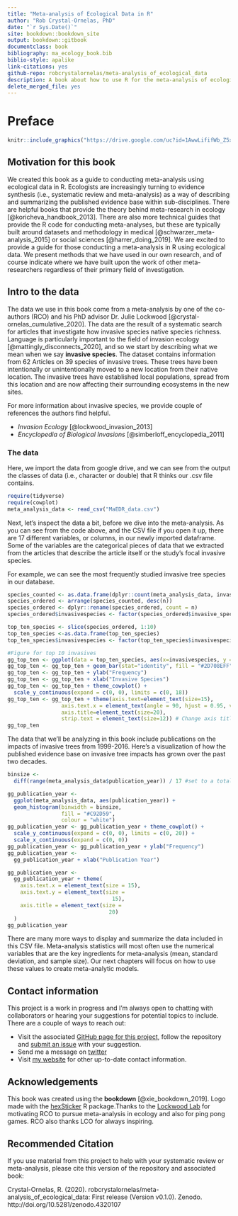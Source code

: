 ```yaml
--- 
title: "Meta-analysis of Ecological Data in R"
author: "Rob Crystal-Ornelas, PhD"
date: "`r Sys.Date()`"
site: bookdown::bookdown_site
output: bookdown::gitbook
documentclass: book
bibliography: ma_ecology_book.bib
biblio-style: apalike
link-citations: yes
github-repo: robcrystalornelas/meta-analysis_of_ecological_data
description: A book about how to use R for the meta-analysis of ecological data
delete_merged_file: yes
---
```


# Preface {-}

```r
knitr::include_graphics("https://drive.google.com/uc?id=1AwwLififWb_Z5xr1J565Q97NlO8HWSTi")
```

## Motivation for this book {-}

We created this book as a guide to conducting meta-analysis using ecological data in R.  Ecologists are increasingly turning to evidence synthesis (i.e., systematic review and meta-analysis) as a way of describing and summarizing the published evidence base within sub-disciplines.  There are helpful books that provide the theory behind meta-research in ecology [@koricheva_handbook_2013]. There are also more technical guides that provide the R code for conducting meta-analyses, but these are typically built around datasets and methodology in medical [@schwarzer_meta-analysis_2015] or social sciences [@harrer_doing_2019]. We are excited to provide a guide for those conducting a meta-analysis in R using ecological data.  We present methods that we have used in our own research, and of course indicate where we have built upon the work of other meta-researchers regardless of their primary field of investigation.

## Intro to the data {-}  

The data we use in this book come from a meta-analysis by one of the co-authors (RCO) and his PhD advisor Dr. Julie Lockwood [@crystal-ornelas_cumulative_2020]. The data are the result of a systematic search for articles that investigate how invasive species native species richness. Language is particularly important to the field of invasion ecology [@mattingly_disconnects_2020], and so we start by describing what we mean when we say **invasive species**. The dataset contains information from 62 Articles on 39 species of invasive trees. These trees have been intentionally or unintentionally moved to a new location from their native location.  The invasive trees have established local populations, spread from this location and are now affecting their surrounding ecosystems in the new sites.

For more information about invasive species, we provide couple of references  the authors find helpful.

- *Invasion Ecology* [@lockwood_invasion_2013]
- *Encyclopedia of Biological Invasions* [@simberloff_encyclopedia_2011]  


### The data {-}  
Here, we import the data from google drive, and we can see from the output the classes of data (i.e., character or double) that R thinks our .csv file contains.
```r
require(tidyverse)
require(cowplot)
meta_analysis_data <- read_csv("MaEDR_data.csv")
```

Next, let's inspect the data a bit, before we dive into the meta-analysis.  As you can see from the code above, and the CSV file if you open it up, there are 17 different variables, or columns, in our newly imported dataframe. Some of the variables are the categorical pieces of data that we extracted from the articles that describe the article itself or the study's focal invasive species.

For example, we can see the most frequently studied invasive tree species in our database.

```r
species_counted <- as.data.frame(dplyr::count(meta_analysis_data, invasive_species_common_name))
species_ordered <- arrange(species_counted, desc(n))
species_ordered <- dplyr::rename(species_ordered, count = n)
species_ordered$invasivespecies <- factor(species_ordered$invasive_species_common_name, levels = species_ordered$invasive_species_common_name[order(-species_ordered$count)])

top_ten_species <- slice(species_ordered, 1:10)
top_ten_species <-as.data.frame(top_ten_species)
top_ten_species$invasivespecies <- factor(top_ten_species$invasivespecies, levels = top_ten_species$invasivespecies[order(-top_ten_species$count)])

#Figure for top 10 invasives
gg_top_ten <- ggplot(data = top_ten_species, aes(x=invasivespecies, y = count))
gg_top_ten <- gg_top_ten + geom_bar(stat="identity", fill = "#2D708EFF")
gg_top_ten <- gg_top_ten + ylab("Frequency")
gg_top_ten <- gg_top_ten + xlab("Invasive Species")
gg_top_ten <- gg_top_ten + theme_cowplot() +
  scale_y_continuous(expand = c(0, 0), limits = c(0, 18))
gg_top_ten <- gg_top_ten + theme(axis.text=element_text(size=15),
                 axis.text.x = element_text(angle = 90, hjust = 0.95, vjust = .5),# Change tick mark label size
                 axis.title=element_text(size=20),
                 strip.text = element_text(size=12)) # Change axis title size
gg_top_ten
```

The data that we'll be analyzing in this book include publications on the impacts of invasive trees from 1999-2016.  Here's a visualization of how the published evidence base on invasive tree impacts has grown over the past two decades.

```r
binsize <-
  diff(range(meta_analysis_data$publication_year)) / 17 #set to a total of 17 bins, one for each year

gg_publication_year <-
  ggplot(meta_analysis_data, aes(publication_year)) +
  geom_histogram(binwidth = binsize,
                 fill = "#C92D59",
                 colour = "white")
gg_publication_year <- gg_publication_year + theme_cowplot() +
  scale_y_continuous(expand = c(0, 0), limits = c(0, 20)) +
  scale_x_continuous(expand = c(0, 0))
gg_publication_year <- gg_publication_year + ylab("Frequency")
gg_publication_year <-
  gg_publication_year + xlab("Publication Year")

gg_publication_year <-
  gg_publication_year + theme(
    axis.text.x = element_text(size = 15),
    axis.text.y = element_text(size =
                                 15),
    axis.title = element_text(size =
                                20)
  )
gg_publication_year
```

There are many more ways to display and summarize the data included in this CSV file.  Meta-analysis statistics will most often use the numerical variables that are the key ingredients for meta-analysis (mean, standard deviation, and sample size).  Our next chapters will focus on how to use these values to create meta-analytic models.

## Contact information {-}  
This project is a work in progress and I'm always open to chatting with collaborators or hearing your suggestions for potential topics to include.  There are a couple of ways to reach out:

- Visit the associated [GitHub page for this project](https://github.com/robcrystalornelas/meta-analysis_of_ecological_data), follow the repository and [submit an issue](https://github.com/robcrystalornelas/meta-analysis_of_ecological_data/issues/new/choose) with your suggestion.
- Send me a message on [twitter](https://twitter.com/rob_c_ornelas)  
- Visit [my website](https://robcrystalornelas.org/) for other up-to-date contact information.


## Acknowledgements {-}
This book was created using the **bookdown** [@xie_bookdown_2019]. Logo made with the [hexSticker](https://github.com/GuangchuangYu/hexSticker) R package.Thanks to the [Lockwood Lab](https://www.lockwoodlab.com) for motivating RCO to pursue meta-analysis in ecology and also for ping pong games. RCO also thanks LCO for always inspiring.


## Recommended Citation {-}
If you use material from this project to help with your systematic review or meta-analysis, please cite this version of the repository and associated book:

Crystal-Ornelas, R. (2020). robcrystalornelas/meta-analysis_of_ecological_data: First release (Version v0.1.0). Zenodo. http://doi.org/10.5281/zenodo.4320107
